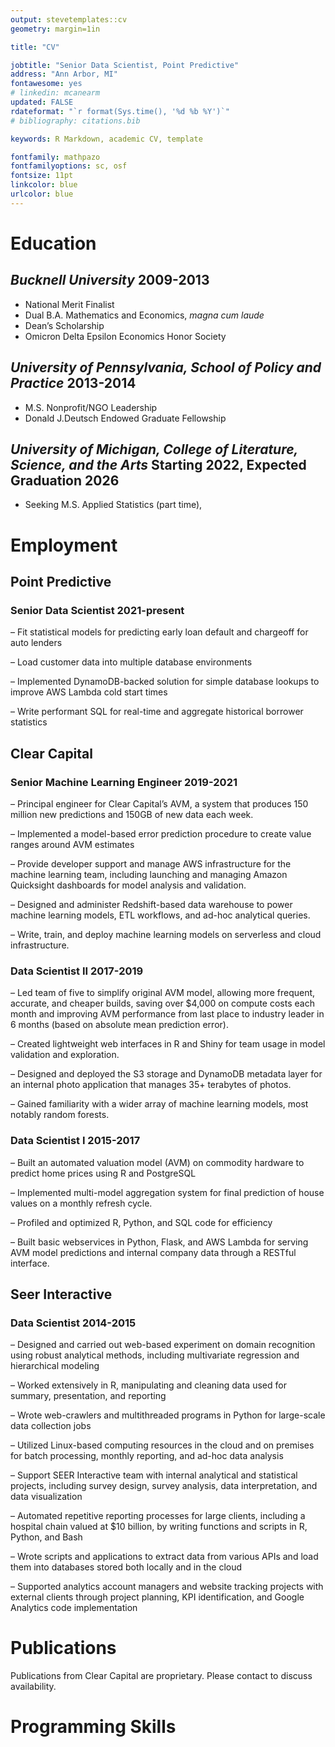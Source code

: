 ```yaml
---
output: stevetemplates::cv
geometry: margin=1in

title: "CV"

jobtitle: "Senior Data Scientist, Point Predictive"
address: "Ann Arbor, MI"
fontawesome: yes
# linkedin: mcanearm
updated: FALSE
rdateformat: "`r format(Sys.time(), '%d %b %Y')`"
# bibliography: citations.bib

keywords: R Markdown, academic CV, template

fontfamily: mathpazo
fontfamilyoptions: sc, osf
fontsize: 11pt
linkcolor: blue
urlcolor: blue
---
```


# Education

## *Bucknell University* \hfill 2009-2013
- National Merit Finalist 
- Dual B.A. Mathematics and Economics, *magna cum laude* 
- Dean's Scholarship
- Omicron Delta Epsilon Economics Honor Society

## *University of Pennsylvania, School of Policy and Practice* \hfill 2013-2014
- M.S. Nonprofit/NGO Leadership 
- Donald J.Deutsch Endowed Graduate Fellowship

## *University of Michigan, College of Literature, Science, and the Arts* \hfill Starting 2022, Expected Graduation 2026
- Seeking M.S. Applied Statistics (part time), 


# Employment

## Point Predictive

### Senior Data Scientist \hfill 2021-present

-- Fit statistical models for predicting early loan default and chargeoff for auto lenders

-- Load customer data into multiple database environments

-- Implemented DynamoDB-backed solution for simple database lookups to improve AWS Lambda cold start times

-- Write performant SQL for real-time and aggregate historical borrower statistics


## Clear Capital 
### Senior Machine Learning Engineer \hfill 2019-2021

-- Principal engineer for Clear Capital’s AVM, a system that produces 150 million new predictions and 150GB of new data each week.

-- Implemented a model-based error prediction procedure to create value ranges around AVM estimates

-- Provide developer support and manage AWS infrastructure for the machine learning team, including launching and managing Amazon Quicksight dashboards for model analysis and validation.

-- Designed and administer Redshift-based data warehouse to power machine learning models, ETL workflows, and ad-hoc analytical queries.

-- Write, train, and deploy machine learning models on serverless and cloud infrastructure.


### Data Scientist II \hfill 2017-2019
-- Led team of five to simplify original AVM model, allowing more frequent, accurate, and cheaper builds, saving over $4,000 on compute costs each month and improving AVM performance from last place to industry leader in 6 months (based on absolute mean prediction error).

-- Created lightweight web interfaces in R and Shiny for team usage in model validation and exploration.

-- Designed and deployed the S3 storage and DynamoDB metadata layer for an internal photo application that manages 35+ terabytes of photos.

-- Gained familiarity with a wider array of machine learning models, most notably random forests.

### Data Scientist I \hfill 2015-2017
-- Built an automated valuation model (AVM) on commodity hardware to predict home prices using R and PostgreSQL

-- Implemented multi-model aggregation system for final prediction of house values on a monthly refresh cycle.

-- Profiled and optimized R, Python, and SQL code for efficiency

-- Built basic webservices in Python, Flask, and AWS Lambda for serving AVM model predictions and internal company data through a RESTful interface.


## Seer Interactive \hfill 

### Data Scientist \hfill 2014-2015

-- Designed and carried out web-based experiment on domain recognition using robust
analytical methods, including multivariate regression and hierarchical modeling

-- Worked extensively in R, manipulating and cleaning data used for summary, presentation, and reporting

-- Wrote web-crawlers and multithreaded programs in Python for large-scale data collection jobs

-- Utilized Linux-based computing resources in the cloud and on premises for batch processing, monthly reporting, and ad-hoc data analysis

-- Support SEER Interactive team with internal analytical and statistical projects, including survey design, survey analysis, data interpretation, and data visualization

-- Automated repetitive reporting processes for large clients, including a hospital chain valued at $10 billion, by writing functions and scripts in R, Python, and Bash

-- Wrote scripts and applications to extract data from various APIs and load them into databases stored both locally and in the cloud

-- Supported analytics account managers and website tracking projects with external clients through project planning, KPI identification, and Google Analytics code implementation

# Publications

Publications from Clear Capital are proprietary. Please contact to discuss availability.

# Programming Skills
